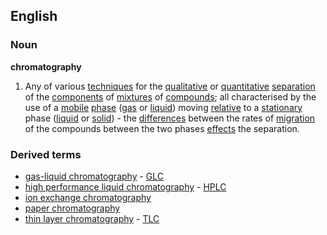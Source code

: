 ==English==
===Noun===
{{wikipedia}}
'''chromatography'''
#{{chemistry}} Any of various [[technique]]s for the [[qualitative]] or [[quantitative]] [[separation]] of the [[component]]s of [[mixture]]s of [[compound]]s; all characterised by the use of a [[mobile]] [[phase]] ([[gas]] or [[liquid]]) moving [[relative]] to a [[stationary]] phase ([[liquid]] or [[solid]]) - the [[difference]]s between the rates of [[migration]] of the compounds between the two phases [[effect]]s the separation.
===Derived terms===
*[[gas-liquid chromatography]] - [[GLC]]
*[[high performance liquid chromatography]] - [[HPLC]]
*[[ion exchange chromatography]]
*[[paper chromatography]]
*[[thin layer chromatography]] - [[TLC]]